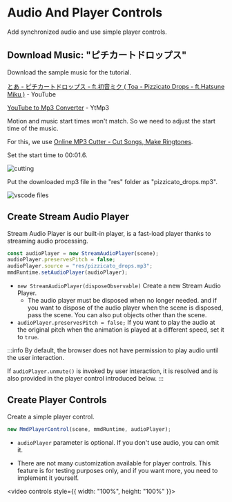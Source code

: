 # Audio And Player Controls

Add synchronized audio and use simple player controls.

## Download Music: "ピチカートドロップス"

Download the sample music for the tutorial.

[とあ - ピチカートドロップス - ft.初音ミク ( Toa - Pizzicato Drops - ft.Hatsune Miku )](https://www.youtube.com/watch?v=eYKAwm-sZ-o) - YouTube

[YouTube to Mp3 Converter](https://ytmp3.nu/9a9B37/) - YtMp3

Motion and music start times won't match. So we need to adjust the start time of the music.

For this, we use [Online MP3 Cutter - Cut Songs, Make Ringtones](https://mp3cut.net/).

Set the start time to 00:01.6.

![cutting](image.png)

Put the downloaded mp3 file in the "res" folder as "pizzicato_drops.mp3".

![vscode files](image-1.png)

## Create Stream Audio Player

Stream Audio Player is our built-in player, is a fast-load player thanks to streaming audio processing.

```typescript title="src/sceneBuilder.ts"
const audioPlayer = new StreamAudioPlayer(scene);
audioPlayer.preservesPitch = false;
audioPlayer.source = "res/pizzicato_drops.mp3";
mmdRuntime.setAudioPlayer(audioPlayer);
```

- `new StreamAudioPlayer(disposeObservable)` Create a new Stream Audio Player.
    - The audio player must be disposed when no longer needed. and if you want to dispose of the audio player when the scene is disposed, pass the scene. You can also put objects other than the scene.
- `audioPlayer.preservesPitch = false;` If you want to play the audio at the original pitch when the animation is played at a different speed, set it to `true`.

:::info
By default, the browser does not have permission to play audio until the user interaction.

If `audioPlayer.unmute()` is invoked by user interaction, it is resolved and is also provided in the player control introduced below.
:::

## Create Player Controls

Create a simple player control.

```typescript title="src/sceneBuilder.ts"
new MmdPlayerControl(scene, mmdRuntime, audioPlayer);
```

- `audioPlayer` parameter is optional. If you don't use audio, you can omit it.

- There are not many customization available for player controls. This feature is for testing purposes only, and if you want more, you need to implement it yourself.


<video controls style={{ width: "100%", height: "100%" }}>
  <source src={ResultVideo} type="video/mp4"/>
</video>
